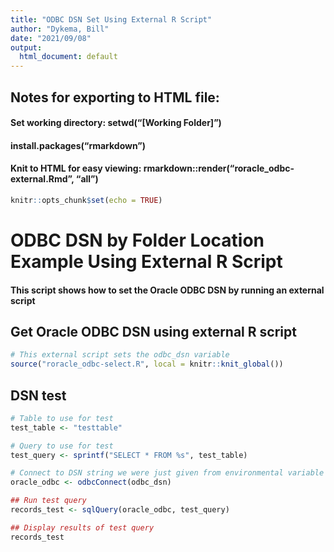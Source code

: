 ```yaml
---
title: "ODBC DSN Set Using External R Script"
author: "Dykema, Bill"
date: "2021/09/08"
output:
  html_document: default
---
```


## Notes for exporting to HTML file:
#### Set working directory: setwd("[Working Folder]")
#### install.packages("rmarkdown")
#### Knit to HTML for easy viewing: rmarkdown::render("roracle_odbc-external.Rmd", "all")

```r
knitr::opts_chunk$set(echo = TRUE)
```

# ODBC DSN by Folder Location Example Using External R Script
#### This script shows how to set the Oracle ODBC DSN by running an external script

## Get Oracle ODBC DSN using external R script

```r

# This external script sets the odbc_dsn variable
source("roracle_odbc-select.R", local = knitr::knit_global())

```

## DSN test

```r

# Table to use for test
test_table <- "testtable"

# Query to use for test
test_query <- sprintf("SELECT * FROM %s", test_table)

# Connect to DSN string we were just given from environmental variable based on folder
oracle_odbc <- odbcConnect(odbc_dsn)

## Run test query
records_test <- sqlQuery(oracle_odbc, test_query)

## Display results of test query
records_test

```
